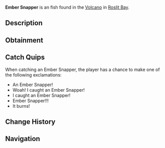 {{FishInfobox
|image          = Ember Snapper.png
|rarity         = Unusual
|sea            = First Sea
|location       = [[Roslit Volcano]]
|sublocation    = 
|sources        = Fishing Rod, Volcanic Geode
|radar_location = 
|xp             = 120
|weather        = 
|time           = 
|season         = Summer
|bait           = Coal
|base_weight    = 12
|base_value     = 200
|weight_range   = 6
|base_chance    = 50
|base_resil     = 40
}}
'''Ember Snapper''' is an {{Rarity|Unusual}} fish found in the [[Roslit Bay#Roslit Volcano|Volcano]] in [[Roslit Bay]].

== Description ==
{{Description|The Ember Snapper is a lava swimming fish with a resemblance to the salt water 'Red Snapper'. The Ember Snapper is acute in volcanic habitats due to their thick skin and strong dorsal fins.|Bestiary Entry}}

== Obtainment ==
{{Description|Found in volcanic regions.|Bestiary Hint}}
{{Fish Availability|
Roslit Bay/Roslit Volcano
|top_rods      = 
Training Rod\295872.28\476103.38;
Flimsy Rod\244062.35\201072.39;
Astralhook Rod\149561.94\199627.99;
Rapid Rod\146542.06\132446.46;
Firefly Rod\145349.2\130829.3;
Resourceful Rod\116596.87\87731.38;
Ethereal Prism Rod\144220.18\172495.52;
Leviathan's Fang Rod\143720.53\152473.62;
No-Life Rod\143747.09\143747.09;
Seraphic Rod\141226.52\141226.52;
Trident Rod\139146.14\103880.93;
Free Spirit Rod\133973.18\129025.83;
Challenger's Rod\129217.27\129217.27;
Depthseeker Rod\129050.72\109942.09;
Rod Of The Forgotten Fang\128696.1\128696.1;
Blazebringer Rod\127724.8\127724.8;
Reinforced Rod\125287.09\98166.98;
Avalanche Rod\124750.91\98366.95;
Verdant Shear Rod\122820.17\120183.85;
Zeus Rod\119759.67\119759.67;
Rod Of The Depths\116583.05\116583.05;
Volcanic Rod\109865.4\90895.35;
Rod Of The Exalted One\109643.66\109643.66;
Magma Rod\100272.04\87097.94;
Steady Rod\68546.21\49504.79
|recommended   = Training Rod
}}

== Catch Quips ==
When catching an Ember Snapper, the player has a chance to make one of the following exclamations:
* An Ember Snapper!
* Woah! I caught an Ember Snapper!
* I caught an Ember Snapper!
* Ember Snapper!!!
* It burns!

== Change History ==
{{Change History|{{subst:Current Version}}}}

== Navigation ==
{{Fish Navbox|Roslit Volcano}}